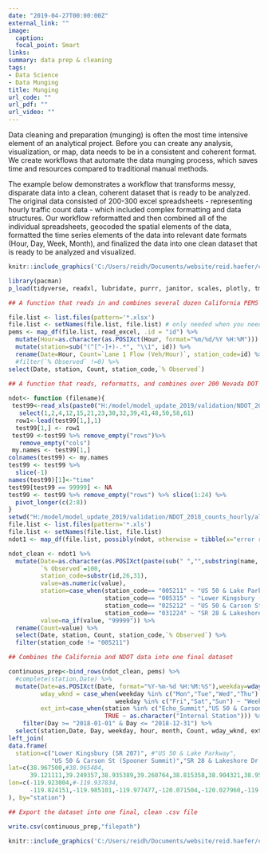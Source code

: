 ```yaml
---
date: "2019-04-27T00:00:00Z"
external_link: ""
image:
  caption: 
  focal_point: Smart
links:
summary: data prep & cleaning
tags:
- Data Science
- Data Munging
title: Munging
url_code: ""
url_pdf: ""
url_video: ""
---
```


Data cleaning and preparation (munging) is often the most time intensive element of an analytical project. Before you can create any analysis, visualization, or map, data needs to be in a consistent and coherent format. We create workflows that automate the data munging process, which saves time and resources compared to traditional manual methods.

The example below demonstrates a workflow that transforms messy, disparate data into
a clean, coherent dataset that is ready to be analyzed. The original data consisted of 200-300 excel spreadsheets - representing hourly traffic count data -  which included complex formatting and data structures. Our workflow reformatted and then combined all of the individual spreadsheets, geocoded the spatial elements of the data, formatted the time series elements of the data into relevant date formats (Hour, Day, Week, Month), and finalized the data into one clean dataset that is ready to be analyzed and visualized.


```r
knitr::include_graphics('C:/Users/reidh/Documents/website/reid.haefer/content/project/munging/dirty.jpg')
```

```r
library(pacman)
p_load(tidyverse, readxl, lubridate, purrr, janitor, scales, plotly, tmap, leaflet, DT,lubridate,sf,xfun, ggridges, ggmap)

## A function that reads in and combines several dozen California PEMS traffic count spreadsheets

file.list <- list.files(pattern='*.xlsx')
file.list <- setNames(file.list, file.list) # only needed when you need an id-column with the file-names
pems <- map_df(file.list, read_excel, .id = "id") %>%
  mutate(Hour=as.character(as.POSIXct(Hour, format="%m/%d/%Y %H:%M"))) %>%
  mutate(station=sub("(^[^-]+)-.*", "\\1", id)) %>%
  rename(Date=Hour, Count=`Lane 1 Flow (Veh/Hour)`, station_code=id) %>%
  #filter(`% Observed` !=0) %>%
select(Date, station, Count, station_code,`% Observed`)
  
## A function that reads, reformatts, and combines over 200 Nevada DOT traffic count spreadsheets

ndot<- function (filename){
 test99<-read_xls(paste0("H:/model/model_update_2019/validation/NDOT_2018_counts_hourly/all/",filename), sheet="DV02P", skip=8, col_names = F) %>%
   select(1,2,4,12,15,21,23,30,32,39,41,48,50,58,61)
  row1<-lead(test99[1,],1)
  test99[1,] <- row1
 test99 <-test99 %>% remove_empty("rows")%>% 
   remove_empty("cols")
 my.names <- test99[1,]
colnames(test99) <- my.names
test99 <- test99 %>%
  slice(-1) 
names(test99)[1]<-"time"
test99[test99 == 99999] <- NA
test99 <- test99 %>% remove_empty("rows") %>% slice(1:24) %>%
  pivot_longer(c(2:8))
}
setwd("H:/model/model_update_2019/validation/NDOT_2018_counts_hourly/all")
file.list <- list.files(pattern='*.xls')
file.list <- setNames(file.list, file.list) 
ndot1 <- map_df(file.list, possibly(ndot, otherwise = tibble(x="error reading")), .id = "id")

ndot_clean <- ndot1 %>%
  mutate(Date=as.character(as.POSIXct(paste(sub(" ","",substring(name, 6)), time), format="%m/%d/%Y %H:%M")),
         `% Observed`=100,
         station_code=substr(id,26,31),
         value=as.numeric(value),
         station=case_when(station_code== "005211" ~ "US 50 & Lake Parkway",
                           station_code== "005315" ~ "Lower Kingsbury (SR 207)",
                           station_code== "025212" ~ "US 50 & Carson St (Spooner Summit)",
                           station_code== "031224" ~ "SR 28 & Lakeshore Dr (Incline)"),
         value=na_if(value, "99999")) %>%
  rename(Count=value) %>%
  select(Date, station, Count, station_code,`% Observed`) %>%
  filter(station_code != "005211")

## Combines the California and NDOT data into one final dataset

continuous_prep<-bind_rows(ndot_clean, pems) %>%
  #complete(station,Date) %>%
  mutate(Date=as.POSIXct(Date, format="%Y-%m-%d %H:%M:%S"),weekday=wday(Date, label=TRUE), Day=date(Date), Day1=as.character(Day), month=month(Date, label=TRUE), hour=hour(Date),
         wday_wknd = case_when(weekday %in% c("Mon","Tue","Wed","Thu") ~ "Weekday",
                              weekday %in% c("Fri","Sat","Sun") ~ "Weekend"),
         ext_int=case_when(station %in% c("Echo_Summit","US 50 & Carson St (Spooner Summit)","Brockway_Summit") ~ "External Station",
                           TRUE ~ as.character("Internal Station"))) %>%
    filter(Day >= "2018-01-01" & Day <= "2018-12-31") %>%
  select(station,Date, Day, weekday, hour, month, Count, wday_wknd, ext_int, station_code,`% Observed`,Day1) %>%
left_join(
data.frame(
  station=c("Lower Kingsbury (SR 207)", #"US 50 & Lake Parkway",
            "US 50 & Carson St (Spooner Summit)","SR 28 & Lakeshore Dr (Incline)","Bigler","Brockway_Summit","Echo_Summit","F_Street","Midway","Sawmill"),
lat=c(38.967500,#38.965484,
      39.121111,39.249357,38.935389,39.260764,38.815358,38.904321,38.952279,38.875694), 
lon=c(-119.923004,#-119.937834,
      -119.824151,-119.985101,-119.977477,-120.071504,-120.027960,-119.999118,-119.949293,-120.005384)
), by="station")

## Export the dataset into one final, clean .csv file

write.csv(continuous_prep,"filepath")
```

```r
knitr::include_graphics('C:/Users/reidh/Documents/website/reid.haefer/content/project/munging/clean.jpg')
```